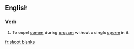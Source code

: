 ==English==

===Verb===
{{en-verb|head=[[shoot]] [[blanks]]|shoots blanks|shooting blanks|shot blanks}} 

# {{colloquial}} To expel [[semen]] during [[orgasm]] without a single [[sperm]] in it.

[[fr:shoot blanks]]